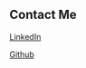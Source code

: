 ## Contact Me

[LinkedIn](https://www.linkedin.com/in/calecorwin)

[Github](https://www.github.com/calec)
